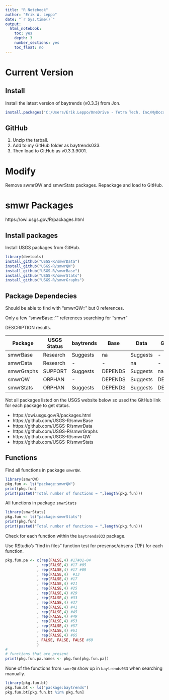 ```yaml
---
title: "R Notebook"
author: "Erik W. Leppo"
date: "`r Sys.time()`"
output: 
  html_notebook:
    toc: yes
    depth: 3
    number_sections: yes
    toc_float: no
---
```




# Current Version
## Install
Install the latest version of baytrends (v0.3.3) from Jon.

```r
install.packages("C:/Users/Erik.Leppo/OneDrive - Tetra Tech, Inc/MyDocs_OneDrive/ChesBay_R/baytrends_20171125/baytrends_0.3.3.tar.gz", repos = NULL, type = "source")
```


## GitHub
1. Unzip the tarball.
2. Add to my GitHub folder as baytrends033.
3. Then load to GitHub as v0.3.3.9001.

# Modify
Remove swmrQW and smwrStats packages.
Repackage and load to GitHub.

# smwr Packages
https://owi.usgs.gov/R/packages.html

## Install packages
Install USGS packages from GitHub.
```r
library(devtools)
install_github("USGS-R/smwrData")
install_github("USGS-R/smwrQW")
install_github("USGS-R/smwrBase")
install_github("USGS-R/smwrStats")
install_github("USGS-R/smwrGraphs")
```

## Package Dependecies
Should be able to find with "smwrQW::" but 0 references.

Only a few "smwrBase::"" references searching for "smwr"


DESCRIPTION results.

Package   |USGS Status|baytrends|Base   |Data    |Graphs |QW| Stats
----------|-----------|---------|-------|--------|-------|--|------
smwrBase  |Research   |Suggests |na     |Suggests|-      |- |-
smwrData  |Research   |-        |-      |na      |-      |- |-
smwrGraphs|SUPPORT    |Suggests |DEPENDS|Suggests|na     |- |-
smwrQW    |ORPHAN     |-        |DEPENDS|Suggests|DEPENDS|na|DEPENDS
smwrStats |ORPHAN     |Suggests |DEPENDS|Suggests|DEPENDS|- |na

Not all packages listed on the USGS website below so used the GitHub link for each package to get status.

* https://owi.usgs.gov/R/packages.html
* https://github.com/USGS-R/smwrBase
* https://github.com/USGS-R/smwrData
* https://github.com/USGS-R/smwrGraphs
* https://github.com/USGS-R/smwrQW
* https://github.com/USGS-R/smwrStats

## Functions

Find all functions in package `smwrQW`.
```r
library(smwrQW)
pkg.fun <- ls("package:smwrQW")
print(pkg.fun)
print(paste0("Total number of functions = ",length(pkg.fun)))
```

All functions in package `smwrStats`
```r
library(smwrStats)
pkg.fun <- ls("package:smwrStats")
print(pkg.fun)
print(paste0("Total number of functions = ",length(pkg.fun)))
```


Check for each function within the `baytrends033` package.

Use RStudio's "find in files" function test for presense/absens (T/F) for each function.
```r
pkg.fun.pa <- c(rep(FALSE,4) #17#01-04
              , rep(FALSE,4) #17 #05
              , rep(FALSE,4) #17 #09
              , rep(FALSE,4)  #13
              , rep(FALSE,4) #17
              , rep(FALSE,4) #21
              , rep(FALSE,4) #25
              , rep(FALSE,4) #29
              , rep(FALSE,4) #33
              , rep(FALSE,4) #37
              , rep(FALSE,4) #41
              , rep(FALSE,4) #45
              , rep(FALSE,4) #49
              , rep(FALSE,4) #53
              , rep(FALSE,4) #57
              , rep(FALSE,4) #61
              , rep(FALSE,4) #65
              , FALSE, FALSE, FALSE #69
              )
#
# functions that are present
print(pkg.fun.pa.names <- pkg.fun[pkg.fun.pa])

```


None of the functions from `swmrQW` show up in `baytrends033` when searching manually.


```r
library(pkg.fun.bt)
pkg.fun.bt <- ls("package:baytrends")
pkg.fun.bt[pkg.fun.bt %in% pkg.fun]

```


